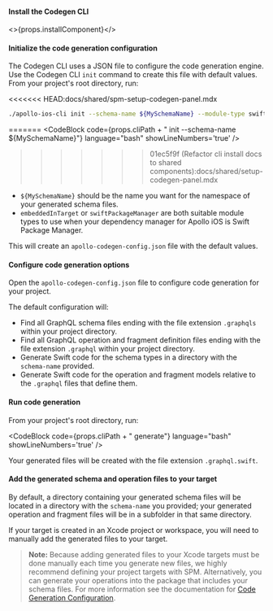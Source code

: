 
<ExpansionPanelList>

<ExpansionPanelListItem>

#### Install the Codegen CLI

<>{props.installComponent}</>

</ExpansionPanelListItem>

<ExpansionPanelListItem>

#### Initialize the code generation configuration

The Codegen CLI uses a JSON file to configure the code generation engine. Use the Codegen CLI `init` command to create this file with default values. From your project's root directory, run:

<<<<<<< HEAD:docs/shared/spm-setup-codegen-panel.mdx
```bash
./apollo-ios-cli init --schema-name ${MySchemaName} --module-type swiftPackageManager
```
=======
<CodeBlock
  code={props.cliPath + " init --schema-name ${MySchemaName}"}
  language="bash"
  showLineNumbers='true'
/>
>>>>>>> 01ec5f9f (Refactor cli install docs to shared components):docs/shared/setup-codegen-panel.mdx

* `${MySchemaName}` should be the name you want for the namespace of your generated schema files.
* `embeddedInTarget` or `swiftPackageManager` are both suitable module types to use when your dependency manager for Apollo iOS is Swift Package Manager.

This will create an `apollo-codegen-config.json` file with the default values.

</ExpansionPanelListItem>
<ExpansionPanelListItem>

#### Configure code generation options

Open the `apollo-codegen-config.json` file to configure code generation for your project.

The default configuration will:
- Find all GraphQL schema files ending with the file extension `.graphqls` within your project directory.
- Find all GraphQL operation and fragment definition files ending with the file extension `.graphql` within your project directory.
- Generate Swift code for the schema types in a directory with the `schema-name` provided.
- Generate Swift code for the operation and fragment models relative to the `.graphql` files that define them.

</ExpansionPanelListItem>
<ExpansionPanelListItem>

#### Run code generation

From your project's root directory, run:

<CodeBlock
  code={props.cliPath + " generate"}
  language="bash"
  showLineNumbers='true'
/>

Your generated files will be created with the file extension `.graphql.swift`.

</ExpansionPanelListItem>
<ExpansionPanelListItem>

#### Add the generated schema and operation files to your target

By default, a directory containing your generated schema files will be located in a directory with the `schema-name` you provided; your generated operation and fragment files will be in a subfolder in that same directory.

If your target is created in an Xcode project or workspace, you will need to manually add the generated files to your target.

> **Note:** Because adding generated files to your Xcode targets must be done manually each time you generate new files, we highly recommend defining your project targets with SPM. Alternatively, you can generate your operations into the package that includes your schema files. For more information see the documentation for [Code Generation Configuration](./codegen-configuration).

</ExpansionPanelListItem>
</ExpansionPanelList>
